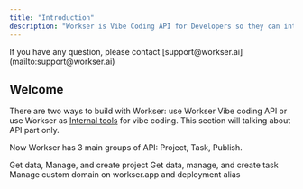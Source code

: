 ```yaml
---
title: "Introduction"
description: "Workser is Vibe Coding API for Developers so they can integrate vibe coding into their platform made easy with custom template that ai agent will use your existing backend to help end-user vibe code and got their expected web app easier."
---
```


<Note>
  If you have any question, please contact [support@workser.ai](mailto:support@workser.ai)
</Note>

## Welcome

There are two ways to build with Workser: use Workser Vibe coding API or use Workser as [Internal tools](https://docs.workser.ai/how-to/internal-tools) for vibe coding. This section will talking about API part only.

Now Workser has 3 main groups of API: Project, Task, Publish.

<Card title="Project API" icon="file-binary" href="/api-reference/project.mdx">
  Get data, Manage, and create project
</Card>

<Card title="Task API" icon="list-check" href="/api-reference/task.mdx">
  Get data, manage, and create task
</Card>

<Card title="Publish API" icon="cloud-arrow-up" href="/api-reference/project.mdx">
  Manage custom domain on workser.app and deployment alias
</Card>